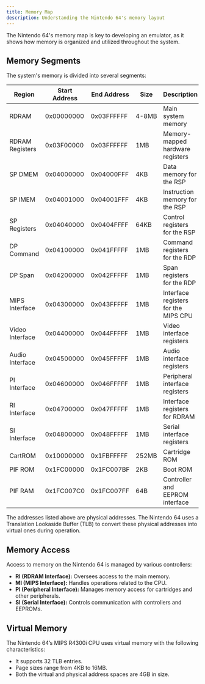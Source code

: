 ```yaml
---
title: Memory Map
description: Understanding the Nintendo 64's memory layout
---
```



The Nintendo 64's memory map is key to developing an emulator, as it shows how memory is organized and utilized throughout the system.

## Memory Segments

The system's memory is divided into several segments:

| Region           | Start Address | End Address | Size   | Description                          |
|------------------|---------------|-------------|--------|--------------------------------------|
| RDRAM            | 0x00000000   | 0x03FFFFFF | 4-8MB  | Main system memory                   |
| RDRAM Registers  | 0x03F00000   | 0x03FFFFFF | 1MB    | Memory-mapped hardware registers     |
| SP DMEM          | 0x04000000   | 0x04000FFF | 4KB    | Data memory for the RSP              |
| SP IMEM          | 0x04001000   | 0x04001FFF | 4KB    | Instruction memory for the RSP       |
| SP Registers     | 0x04040000   | 0x0404FFFF | 64KB   | Control registers for the RSP        |
| DP Command       | 0x04100000   | 0x041FFFFF | 1MB    | Command registers for the RDP        |
| DP Span          | 0x04200000   | 0x042FFFFF | 1MB    | Span registers for the RDP           |
| MIPS Interface   | 0x04300000   | 0x043FFFFF | 1MB    | Interface registers for the MIPS CPU |
| Video Interface  | 0x04400000   | 0x044FFFFF | 1MB    | Video interface registers            |
| Audio Interface  | 0x04500000   | 0x045FFFFF | 1MB    | Audio interface registers            |
| PI Interface     | 0x04600000   | 0x046FFFFF | 1MB    | Peripheral interface registers       |
| RI Interface     | 0x04700000   | 0x047FFFFF | 1MB    | Interface registers for RDRAM        |
| SI Interface     | 0x04800000   | 0x048FFFFF | 1MB    | Serial interface registers           |
| CartROM          | 0x10000000   | 0x1FBFFFFF | 252MB  | Cartridge ROM                        |
| PIF ROM          | 0x1FC00000   | 0x1FC007BF | 2KB    | Boot ROM                             |
| PIF RAM          | 0x1FC007C0   | 0x1FC007FF | 64B    | Controller and EEPROM interface      |

<Callout title="Important Note">
  The addresses listed above are physical addresses. The Nintendo 64 uses a Translation Lookaside Buffer (TLB) to convert these physical addresses into virtual ones during operation.
</Callout>

## Memory Access

Access to memory on the Nintendo 64 is managed by various controllers:

- **RI (RDRAM Interface):** Oversees access to the main memory.
- **MI (MIPS Interface):** Handles operations related to the CPU.
- **PI (Peripheral Interface):** Manages memory access for cartridges and other peripherals.
- **SI (Serial Interface):** Controls communication with controllers and EEPROMs.

## Virtual Memory

The Nintendo 64’s MIPS R4300i CPU uses virtual memory with the following characteristics:

- It supports 32 TLB entries.
- Page sizes range from 4KB to 16MB.
- Both the virtual and physical address spaces are 4GB in size.